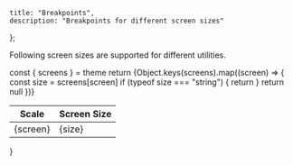 
    title: "Breakpoints",
    description: "Breakpoints for different screen sizes"
};


Following screen sizes are supported for different utilities.

  const { screens } = theme
  return <table className="table max-w-sm table-bordered table-striped"><thead><tr><th>Scale</th><th>Screen Size</th></tr></thead><tbody>{Object.keys(screens).map((screen) => {
    const size = screens[screen]
    if (typeof size === "string") {
      return <tr key={screen}><td>{screen}</td><td>{size}</td></tr>
    }
    return null
    })}</tbody>
  </table>
}

<Screens />
